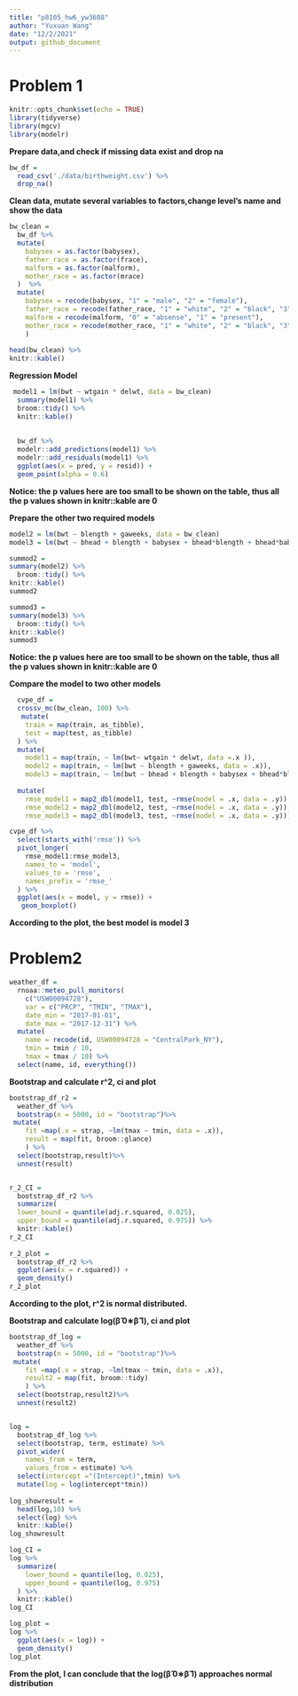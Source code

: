 ```yaml
---
title: "p8105_hw6_yw3608"
author: "Yuxuan Wang"
date: "12/2/2021"
output: github_document
---
```

# Problem 1
```r
knitr::opts_chunk$set(echo = TRUE)
library(tidyverse)
library(mgcv)
library(modelr)
```


**Prepare data,and check if missing data exist and drop na**
```r
bw_df = 
  read_csv('./data/birthweight.csv') %>% 
  drop_na()
```


**Clean data, mutate several variables to factors,change level's name and show the data**
```r
bw_clean = 
  bw_df %>% 
  mutate(
    babysex = as.factor(babysex),
    father_race = as.factor(frace),
    malform = as.factor(malform),
    mother_race = as.factor(mrace)
  )  %>%
  mutate(
    babysex = recode(babysex, "1" = "male", "2" = "female"),
    father_race = recode(father_race, "1" = "white", "2" = "black", "3" = "asian", "4" = "puertorican", "8" = "other", "9" = "unknown"), 
    malform = recode(malform, "0" = "absense", "1" = "present"),
    mother_race = recode(mother_race, "1" = "white", "2" = "black", "3" = "asian", "4" = "puertorican", "8" =   "other")
    ) 
 
head(bw_clean) %>% 
knitr::kable()
```



**Regression Model**
```r
 model1 = lm(bwt ~ wtgain * delwt, data = bw_clean)
  summary(model1) %>% 
  broom::tidy() %>% 
  knitr::kable()
  
  
  bw_df %>% 
  modelr::add_predictions(model1) %>%
  modelr::add_residuals(model1) %>%
  ggplot(aes(x = pred, y = resid)) +
  geom_point(alpha = 0.6) 

```

**Notice: the p values here are too small to be shown on the table, thus all the p values shown in knitr::kable are 0**




**Prepare the other two required models**
```r
model2 = lm(bwt ~ blength + gaweeks, data = bw_clean)
model3 = lm(bwt ~ bhead + blength + babysex + bhead*blength + bhead*babysex + blength*babysex + bhead*blength*babysex, data = bw_clean)

summod2 =
summary(model2) %>% 
  broom::tidy() %>% 
knitr::kable()
summod2

summod3 =
summary(model3) %>% 
  broom::tidy() %>% 
knitr::kable()
summod3
```

**Notice: the p values here are too small to be shown on the table, thus all the p values shown in knitr::kable are 0**



**Compare the model to two other models**
```r
  cvpe_df = 
  crossv_mc(bw_clean, 100) %>% 
   mutate(
    train = map(train, as_tibble),
    test = map(test, as_tibble)
  ) %>% 
  mutate(
    model1 = map(train, ~ lm(bwt~ wtgain * delwt, data =.x )),
    model2 = map(train, ~ lm(bwt ~ blength + gaweeks, data = .x)),
    model3 = map(train, ~ lm(bwt ~ bhead + blength + babysex + bhead*blength + bhead*babysex +       blength*babysex + bhead*blength*babysex, data = .x))) %>%
  
  mutate(
    rmse_model1 = map2_dbl(model1, test, ~rmse(model = .x, data = .y)),
    rmse_model2 = map2_dbl(model2, test, ~rmse(model = .x, data = .y)),
    rmse_model3 = map2_dbl(model3, test, ~rmse(model = .x, data = .y)))

cvpe_df %>% 
  select(starts_with('rmse')) %>% 
  pivot_longer(
    rmse_model1:rmse_model3,
    names_to = 'model',
    values_to = 'rmse', 
    names_prefix = 'rmse_'
  ) %>% 
  ggplot(aes(x = model, y = rmse)) +
   geom_boxplot()
```

**According to the plot, the best model is model 3**



# Problem2
```r
weather_df = 
  rnoaa::meteo_pull_monitors(
    c("USW00094728"),
    var = c("PRCP", "TMIN", "TMAX"), 
    date_min = "2017-01-01",
    date_max = "2017-12-31") %>%
  mutate(
    name = recode(id, USW00094728 = "CentralPark_NY"),
    tmin = tmin / 10,
    tmax = tmax / 10) %>%
  select(name, id, everything())
```


**Bootstrap and calculate r^2, ci and plot**
```r
bootstrap_df_r2 = 
  weather_df %>%
  bootstrap(n = 5000, id = "bootstrap")%>%
 mutate(
    fit =map(.x = strap, ~lm(tmax ~ tmin, data = .x)),
    result = map(fit, broom::glance)
    ) %>%
  select(bootstrap,result)%>%
  unnest(result)


r_2_CI =
  bootstrap_df_r2 %>% 
  summarize(
  lower_bound = quantile(adj.r.squared, 0.025), 
  upper_bound = quantile(adj.r.squared, 0.975)) %>% 
  knitr::kable() 
r_2_CI   
   
r_2_plot =
  bootstrap_df_r2 %>% 
  ggplot(aes(x = r.squared)) +
  geom_density() 
r_2_plot
```

**According to the plot, r^2 is normal distributed.**





**Bootstrap and calculate log(β̂ 0∗β̂ 1), ci and plot**
```r
bootstrap_df_log = 
  weather_df %>%
  bootstrap(n = 5000, id = "bootstrap")%>%
 mutate(
    fit =map(.x = strap, ~lm(tmax ~ tmin, data = .x)),
    result2 = map(fit, broom::tidy)
    ) %>%
  select(bootstrap,result2)%>%
  unnest(result2)


log =
  bootstrap_df_log %>% 
  select(bootstrap, term, estimate) %>% 
  pivot_wider(
    names_from = term,
    values_from = estimate) %>% 
  select(intercept ="(Intercept)",tmin) %>% 
  mutate(log = log(intercept*tmin)) 
  
log_showresult =
  head(log,10) %>%
  select(log) %>% 
  knitr::kable() 
log_showresult

log_CI =
log %>% 
  summarize(
    lower_bound = quantile(log, 0.025),
    upper_bound = quantile(log, 0.975)
  ) %>% 
  knitr::kable()
log_CI

log_plot = 
log %>% 
  ggplot(aes(x = log)) +
  geom_density() 
log_plot
```

**From the plot, I can conclude that the log(β̂ 0∗β̂  1)  approaches normal distribution**
